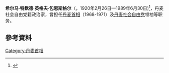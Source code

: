 {{Expand language|1=en|time=2020-12-08T04:19:35+00:00}}
{{Use dmy dates|date=October 2020}}
{{Infobox officeholder 
| name = 希尔马·包恩斯格尔
| original_name          =Hilmar Baunsgaard
| image         =Hilmar Baunsgaard.PNG
| caption       =
| office        = {{flagicon|Denmark}} 第19任[[丹麦首相|丹麦首相]]
| term_start    = 1968年2月15日
| term_end      = 1971年10月11日
| monarch       =[[弗雷德里克九世|弗雷德里克九世]]
| predecessor   =[[延斯·奥托·克拉格|延斯·奥托·克拉格]]
| successor     =[[延斯·奥托·克拉格|延斯·奥托·克拉格]]
| birth_date    ={{birth date|df=yes|1920|2|26}}
| birth_place   = [[丹麦|丹麦]][[斯拉厄尔瑟|斯拉厄尔瑟]]
| death_date    ={{death date and age|df=yes|1989|6|30|1920|2|26}}
| death_place   = 
| party         =[[丹麦社会自由党|丹麦社会自由党]]
}}
'''希尔马·特默德·英格夫·包恩斯格尔'''（{{lang-en|Hilmar Tormod Ingolf Baunsgaard}}，1920年2月26日—1989年6月30日)<ref name="bio">{{cite web |url= http://www.gravsted.dk/person.php?navn=hilmarbaunsgaard |title= Hilmar Tormod Ingolf Baunsgaard - Dansk politiker og statsminister |author= gravsted.dk |access-date= 2020-11-08 |archive-date= 2016-08-22 |archive-url= https://web.archive.org/web/20160822234909/http://www.gravsted.dk/person.php?navn=hilmarbaunsgaard |dead-url= no }}</ref>，丹麦社会自由党籍政治家，曾担任[[丹麦首相|丹麦首相]]（1968-1971）及[[丹麦社会自由党|丹麦社会自由党]]领袖等职务。
==參考資料==
{{reflist}}

[[Category:丹麦首相|Category:丹麦首相]]